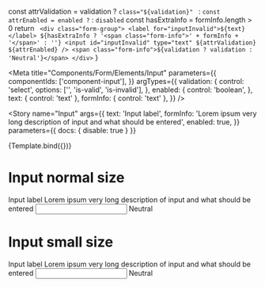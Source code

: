 
  const attrValidation = validation ? `class="${validation}" ` : ``
  const attrEnabled = enabled ? `` : `disabled`
  const hasExtraInfo = formInfo.length > 0
  return `
    <div class="form-group">
      <label for="inputInvalid">${text}</label>
      ${hasExtraInfo ? '<span class="form-info">' + formInfo + '</span>' : ''}
      <input id="inputInvalid" type="text" ${attrValidation} ${attrEnabled} />
      <span class="form-info">${validation ? validation : 'Neutral'}</span>
    </div>`
}

<Meta
  title="Components/Form/Elements/Input"
  parameters={{
    componentIds: ['component-input'],
  }}
  argTypes={{
    validation: {
      control: 'select',
      options: ['', 'is-valid', 'is-invalid'],
    },
    enabled: {
      control: 'boolean',
    },
    text: { control: 'text' },
    formInfo: { control: 'text' },
  }}
/>

<Story
  name="Input"
  args={{
    text: 'Input label',
    formInfo:
      'Lorem ipsum very long description of input and what should be entered',
    enabled: true,
  }}
  parameters={{ docs: { disable: true } }}
>
  {Template.bind({})}
</Story>

# Input normal size

<Canvas>
  <div class="form-group">
    <label for="inputInvalid">Input label</label>
    <span class="form-info">
      Lorem ipsum very long description of input and what should be entered
    </span>
    <input id="inputInvalid" type="text" />
    <span class="form-info">Neutral</span>
  </div>
</Canvas>

# Input small size

<Canvas>
  <div class="form-group">
    <label for="inputSmall">Input label</label>
    <span class="form-info">
      Lorem ipsum very long description of input and what should be entered
    </span>
    <input id="inputSmall" type="text" class="small" />
    <span class="form-info">Neutral</span>
  </div>
</Canvas>
